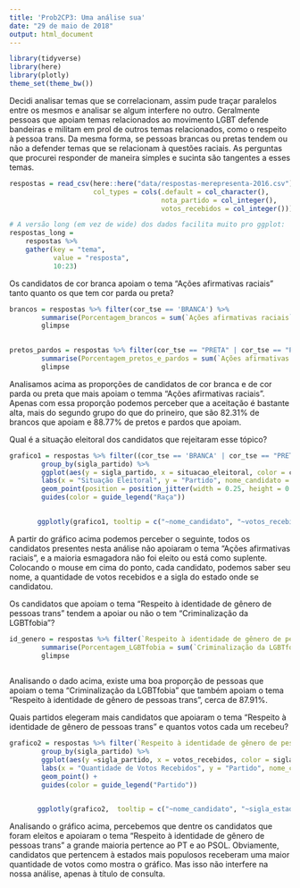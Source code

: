 ```yaml
---
title: 'Prob2CP3: Uma análise sua'
date: "29 de maio de 2018"
output: html_document
---
```


```r
library(tidyverse)
library(here)
library(plotly)
theme_set(theme_bw())
```

Decidi analisar temas que se correlacionam, assim pude traçar paralelos entre os mesmos e analisar se algum interfere no outro. Geralmente pessoas que apoiam temas relacionados ao movimento LGBT defende bandeiras e militam em prol de outros temas relacionados, como o respeito à pessoa trans. Da mesma forma, se pessoas brancas ou pretas tendem ou não a defender temas que se relacionam à questões raciais. As perguntas que procurei responder de maneira simples e sucinta são tangentes a esses temas.

```r
respostas = read_csv(here::here("data/respostas-merepresenta-2016.csv"), 
                     col_types = cols(.default = col_character(), 
                                      nota_partido = col_integer(), 
                                      votos_recebidos = col_integer()))

# A versão long (em vez de wide) dos dados facilita muito pro ggplot:
respostas_long = 
    respostas %>% 
    gather(key = "tema", 
           value = "resposta", 
           10:23)
```

Os candidatos de cor branca apoiam o tema "Ações afirmativas raciais" tanto quanto os que tem cor parda ou preta?

```r
brancos = respostas %>% filter(cor_tse == 'BRANCA') %>%
        summarise(Porcentagem_brancos = sum(`Ações afirmativas raciais` =='S')/n()) %>%
        glimpse
        
```



```r
pretos_pardos = respostas %>% filter(cor_tse == "PRETA" | cor_tse == "PARDA")  %>%
        summarise(Porcentagem_pretos_e_pardos = sum(`Ações afirmativas raciais` =='S')/n()) %>%
        glimpse
```

Analisamos acima as proporções de candidatos de cor branca e de cor parda ou preta que mais apoiam o temma "Ações afirmativas raciais". Apenas com essa proporção podemos perceber que a aceitação é bastante alta, mais do segundo grupo do que do prineiro, que são 82.31% de brancos que apoiam e 88.77% de pretos e pardos que apoiam.

Qual é a situação eleitoral dos candidatos que rejeitaram esse tópico?

```r
grafico1 = respostas %>% filter((cor_tse == 'BRANCA' | cor_tse == "PRETA" | cor_tse == "PARDA") & `Ações afirmativas raciais` == 'N') %>%
        group_by(sigla_partido) %>%
        ggplot(aes(y = sigla_partido, x = situacao_eleitoral, color = cor_tse, Nome = nome_candidato, estado = sigla_estado, size=votos_recebidos)) +
        labs(x = "Situação Eleitoral", y = "Partido", nome_candidato = "Nome") +
        geom_point(position = position_jitter(width = 0.25, height = 0.0)) +
        guides(color = guide_legend("Raça"))

        
       ggplotly(grafico1, tooltip = c("~nome_candidato", "~votos_recebidos", "~sigla_estado"))
```


A partir do gráfico acima podemos perceber o seguinte, todos os candidatos presentes nesta análise não apoiaram  o tema "Ações afirmativas raciais", e a maioria esmagadora não foi eleito ou está como suplente. Colocando o mouse em cima do ponto, cada candidato, podemos saber seu nome, a quantidade de votos recebidos e a sigla do estado onde se candidatou.


Os candidatos que apoiam o tema "Respeito à identidade de gênero de pessoas trans" tendem a apoiar ou não o tem "Criminalização da LGBTfobia"?

 
```r
id_genero = respostas %>% filter(`Respeito à identidade de gênero de pessoas trans` == 'S') %>%
        summarise(Porcentagem_LGBTfobia = sum(`Criminalização da LGBTfobia` == 'S')/n()) %>%
        glimpse
        
```

Analisando o dado acima, existe uma boa proporção de pessoas que apoiam o tema "Criminalização da LGBTfobia" que também apoiam o tema "Respeito à identidade de gênero de pessoas trans", cerca de 87.91%.


Quais partidos elegeram mais candidatos que apoiaram o tema "Respeito à identidade de gênero de pessoas trans" e quantos votos cada um recebeu?

```r
grafico2 = respostas %>% filter(`Respeito à identidade de gênero de pessoas trans` == 'S' & (situacao_eleitoral == 'ELEITO POR QP' | situacao_eleitoral == 'ELEITO POR MÉDIA')) %>%
        group_by(sigla_partido) %>%
        ggplot(aes(y =sigla_partido, x = votos_recebidos, color = sigla_partido, Nome = nome_candidato, estado = sigla_estado)) +
        labs(x = "Quantidade de Votos Recebidos", y = "Partido", nome_candidato = "Nome") +
        geom_point() + 
        guides(color = guide_legend("Partido"))

        
       ggplotly(grafico2,  tooltip = c("~nome_candidato", "~sigla_estado"))
```



Analisando o gráfico acima, percebemos que dentre os candidatos que foram eleitos e apoiaram o tema "Respeito à identidade de gênero de pessoas trans" a grande maioria pertence ao PT e ao PSOL. Obviamente, candidatos que pertencem à estados mais populosos receberam uma maior quantidade de votos como mostra o gráfico. Mas isso não interfere na nossa análise, apenas à título de consulta.








